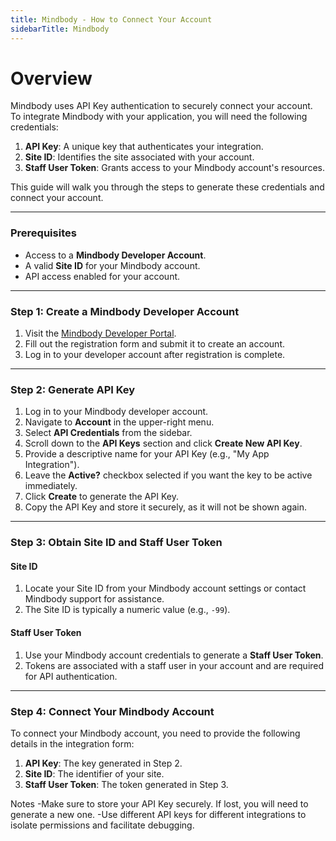 ```yaml
---
title: Mindbody - How to Connect Your Account
sidebarTitle: Mindbody
---
```


# Overview

Mindbody uses API Key authentication to securely connect your account. To integrate Mindbody with your application, you will need the following credentials:

1. **API Key**: A unique key that authenticates your integration.
2. **Site ID**: Identifies the site associated with your account.
3. **Staff User Token**: Grants access to your Mindbody account's resources.

This guide will walk you through the steps to generate these credentials and connect your account.

---

### Prerequisites

- Access to a **Mindbody Developer Account**.
- A valid **Site ID** for your Mindbody account.
- API access enabled for your account.

---

### Step 1: Create a Mindbody Developer Account

1. Visit the [Mindbody Developer Portal](https://developers.mindbodyonline.com).
2. Fill out the registration form and submit it to create an account.
3. Log in to your developer account after registration is complete.

---

### Step 2: Generate API Key

1. Log in to your Mindbody developer account.
2. Navigate to **Account** in the upper-right menu.
3. Select **API Credentials** from the sidebar.
4. Scroll down to the **API Keys** section and click **Create New API Key**.
5. Provide a descriptive name for your API Key (e.g., "My App Integration").
6. Leave the **Active?** checkbox selected if you want the key to be active immediately.
7. Click **Create** to generate the API Key.
8. Copy the API Key and store it securely, as it will not be shown again.

---

### Step 3: Obtain Site ID and Staff User Token

#### Site ID
1. Locate your Site ID from your Mindbody account settings or contact Mindbody support for assistance.
2. The Site ID is typically a numeric value (e.g., `-99`).

#### Staff User Token
1. Use your Mindbody account credentials to generate a **Staff User Token**.
2. Tokens are associated with a staff user in your account and are required for API authentication.

---

### Step 4: Connect Your Mindbody Account

To connect your Mindbody account, you need to provide the following details in the integration form:

1. **API Key**: The key generated in Step 2.
2. **Site ID**: The identifier of your site.
3. **Staff User Token**: The token generated in Step 3.

Notes
-Make sure to store your API Key securely. If lost, you will need to generate a new one.
-Use different API keys for different integrations to isolate permissions and facilitate debugging.
